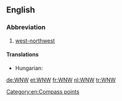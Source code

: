 ==English==

===Abbreviation===
{{rfc-header|Abbreviation}}
{{head|en|abbreviation}}

# [[west-northwest]]

====Translations====
{{trans-top|west-northwest}}
* Hungarian: {{t+|hu|NyÉNy}}
{{trans-mid}}
{{trans-bottom}}

[[Category:en:Compass points]]

[[de:WNW]]
[[et:WNW]]
[[fr:WNW]]
[[nl:WNW]]
[[tr:WNW]]